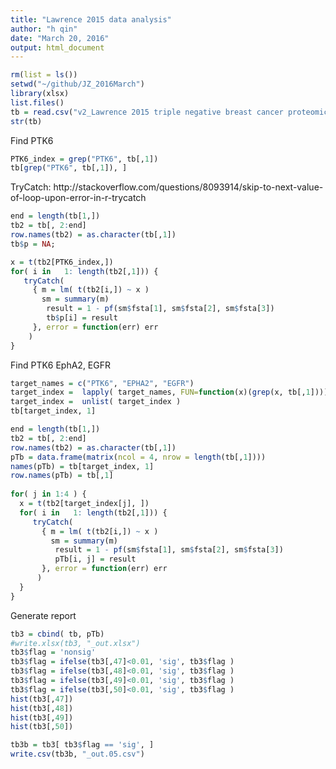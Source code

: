```yaml
---
title: "Lawrence 2015 data analysis"
author: "h qin"
date: "March 20, 2016"
output: html_document
---
```



```r
rm(list = ls())
setwd("~/github/JZ_2016March")
library(xlsx)
list.files()
tb = read.csv("v2_Lawrence 2015 triple negative breast cancer proteomic  expression.csv")
str(tb)
```

Find PTK6 
```r
PTK6_index = grep("PTK6", tb[,1])
tb[grep("PTK6", tb[,1]), ]
```


TryCatch: 
http://stackoverflow.com/questions/8093914/skip-to-next-value-of-loop-upon-error-in-r-trycatch

```r
end = length(tb[1,])
tb2 = tb[, 2:end]
row.names(tb2) = as.character(tb[,1])
tb$p = NA;

x = t(tb2[PTK6_index,])
for( i in   1: length(tb2[,1])) {
   tryCatch( 
     { m = lm( t(tb2[i,]) ~ x )
       sm = summary(m)
        result = 1 - pf(sm$fsta[1], sm$fsta[2], sm$fsta[3])
        tb$p[i] = result
     }, error = function(err) err
    )
}
```

Find PTK6 EphA2, EGFR

```r
target_names = c("PTK6", "EPHA2", "EGFR")
target_index =  lapply( target_names, FUN=function(x)(grep(x, tb[,1])))
target_index =  unlist( target_index )
tb[target_index, 1]

end = length(tb[1,])
tb2 = tb[, 2:end]
row.names(tb2) = as.character(tb[,1])
pTb = data.frame(matrix(ncol = 4, nrow = length(tb[,1])))
names(pTb) = tb[target_index, 1]
row.names(pTb) = tb[,1]
  
for( j in 1:4 ) {
  x = t(tb2[target_index[j], ])
  for( i in   1: length(tb2[,1])) {
     tryCatch( 
       { m = lm( t(tb2[i,]) ~ x )
         sm = summary(m)
          result = 1 - pf(sm$fsta[1], sm$fsta[2], sm$fsta[3])
          pTb[i, j] = result
       }, error = function(err) err
      )
  }
}

```

Generate report
```r
tb3 = cbind( tb, pTb)
#write.xlsx(tb3, "_out.xlsx")
tb3$flag = 'nonsig'
tb3$flag = ifelse(tb3[,47]<0.01, 'sig', tb3$flag )
tb3$flag = ifelse(tb3[,48]<0.01, 'sig', tb3$flag )
tb3$flag = ifelse(tb3[,49]<0.01, 'sig', tb3$flag )
tb3$flag = ifelse(tb3[,50]<0.01, 'sig', tb3$flag )
hist(tb3[,47])
hist(tb3[,48])
hist(tb3[,49])
hist(tb3[,50])

tb3b = tb3[ tb3$flag == 'sig', ]
write.csv(tb3b, "_out.05.csv")
```



